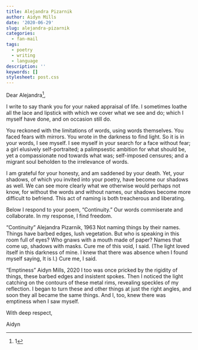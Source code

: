 ```yaml
---
title: Alejandra Pizarnik
author: Aidyn Mills
date: '2020-06-29'
slug: alejandra-pizarnik
categories:
  - fan-mail
tags:
  - poetry
  - writing
  - language
description: ''
keywords: []
stylesheet: post.css
---
```


Dear Alejandra^[1],

I write to say thank you for your naked appraisal of life. I sometimes loathe all the lace and lipstick with which we cover what we see and do; which I myself have done, and on occasion still do. 

You reckoned with the limitations of words, using words themselves. You faced fears with mirrors. You wrote in the darkness to find light. So it is in your words, I see myself. I see myself in your search for a face without fear; a girl elusively self-portraited; a palimpsestic ambition for what should be, yet a compassionate nod towards what was; self-imposed censures; and a migrant soul beholden to the irrelevance of words. 

I am grateful for your honesty, and am saddened by your death. Yet, your shadows, of which you invited into your poetry, have become our shadows as well. We can see more clearly what we otherwise would perhaps not know, for without the words and without names, our shadows become more difficult to befriend. This act of naming is both treacherous and liberating. 

Below I respond to your poem, “Continuity.” Our words commiserate and collaborate. In my response, I find freedom. 


“Continuity” Alejandra Pizarnik, 1963
Not naming things by their names. Things have barbed edges, lush vegetation. But who is speaking in this room full of eyes? Who gnaws with a mouth made of paper? Names that come up, shadows with masks. Cure me of this void, I said. (The light loved itself in this darkness of mine. I knew that there was absence when I found myself saying, It is I.) Cure me, I said.


“Emptiness” Aidyn Mills, 2020
I too was once pricked by the rigidity of things, these barbed edges and insistent spokes. Then I noticed the light catching on the contours of these metal rims, revealing speckles of my reflection. I began to turn these and other things at just the right angles, and soon they all became the same things. And I, too, knew there was emptiness when I saw myself.


With deep respect,

Aidyn

[1]: Alejandra Pizarnik was Argentine poet who wrote significantly about silence, language, solitude, and the body.]

